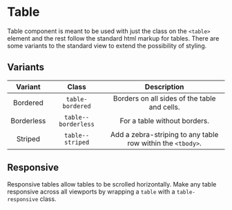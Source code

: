 # Table

Table component is meant to be used with just the class on the `<table>` element and the rest follow the standard html markup for tables. There are some variants to the standard view to extend the possibility of styling.

## Variants

|  Variant   |        Class        |                         Description                         |
| :--------: | :-----------------: | :---------------------------------------------------------: |
|  Bordered  |  `table-bordered`   |        Borders on all sides of the table and cells.         |
| Borderless | `table--borderless` |                For a table without borders.                 |
|  Striped   |  `table--striped`   | Add a zebra-striping to any table row within the `<tbody>`. |

## Responsive

Responsive tables allow tables to be scrolled horizontally. Make any table responsive across all viewports by wrapping a `table` with a `table-responsive` class.
